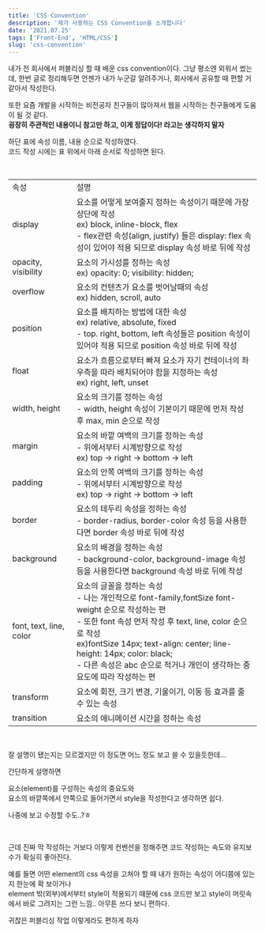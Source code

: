 ```yaml
---
title: 'CSS Convention'
description: '제가 사용하는 CSS Convention을 소개합니다'
date: '2021.07.25'
tags: ['Front-End', 'HTML/CSS']
slug: 'css-convention'
---
```


내가 전 회사에서 퍼블리싱 할 때 배운 css convention이다.
그냥 평소엔 외워서 썼는데, 한번 글로 정리해두면
언젠가 내가 누군갈 알려주거나, 회사에서 공유할 때 편할 거 같아서 작성한다.

또한 요즘 개발을 시작하는 비전공자 친구들이 많아져서 웹을 시작하는 친구들에게 도움이 될 것 같다.  
**굉장히 주관적인 내용이니 참고만 하고, 이게 정답이다! 라고는 생각하지 말자**

하단 표에 속성 이름, 내용 순으로 작성하였다.  
코드 작성 시에는 표 위에서 아래 순서로 작성하면 된다.

<br />

<table>
  <tbody>
    <tr>
        <td>속성</td>
        <td>설명</td>
    </tr>
    <tr>
        <td>display</td>
        <td>요소를 어떻게 보여줄지 정하는 속성이기 때문에 가장 상단에 작성<br />ex) block, inline-block, flex<br /><span style={{ fontSize: '12px' }}>- flex관련 속성(align, justify) 들은 display: flex 속성이 있어야 적용 되므로 display 속성 바로 뒤에 작성</span></td>
    </tr>
    <tr>
        <td>opacity, visibility</td>
        <td>요소의 가시성를 정하는 속성<br />ex) opacity: 0; visibility: hidden;</td>
    </tr>
    <tr>
        <td>overflow</td>
        <td>요소의 컨텐츠가 요소를 벗어날때의 속성<br />ex) hidden, scroll, auto</td>
    </tr>
    <tr>
        <td>position</td>
        <td>요소를 배치하는 방법에 대한 속성<br />ex) relative, absolute, fixed<br /><span style={{ fontSize: '12px' }}>- top. right, bottom, left 속성들은 position 속성이 있어야 적용 되므로 position 속성 바로 뒤에 작성</span></td>
    </tr>
    <tr>
        <td>float</td>
        <td>요소가 흐름으로부터 빠져 요소가 자기 컨테이너의 좌우측을 따라 배치되어야 함을 지정하는 속성<br />ex) right, left, unset</td>
    </tr>
    <tr>
        <td>width, height</td>
        <td>요소의 크기를 정하는 속성<br /><span style={{ fontSize: '12px' }}>- width, height 속성이 기본이기 때문에 먼저 작성 후 max, min 순으로 작성</span></td>
    </tr>
    <tr>
        <td>margin</td>
        <td>요소의 바깥 여백의 크기를 정하는 속성<br /><span style={{ fontSize: '12px' }}>- 위에서부터 시계방향으로 작성<br />ex) top -&gt; right -&gt; bottom -&gt; left</span></td>
    </tr>
    <tr>
        <td>padding</td>
        <td>요소의 안쪽 여백의 크기를 정하는 속성<br /><span style={{ fontSize: '12px' }}>- 위에서부터 시계방향으로 작성<br />ex) top -&gt; right -&gt; bottom -&gt; left</span></td>
    </tr>
    <tr>
        <td>border</td>
        <td>요소의 테두리 속성을 정하는 속성<br /><span style={{ fontSize: '12px' }}>- border-radius, border-color 속성 등을 사용한다면 border 속성 바로 뒤에 작성</span></td>
    </tr>
    <tr>
        <td>background</td>
        <td>요소의 배경을 정하는 속성<br /><span style={{ fontSize: '12px' }}>- background-color, background-image 속성 등을 사용한다면 background 속성 바로 뒤에 작성</span></td>
    </tr>
    <tr>
        <td>font, text, line, color</td>
        <td>요소의 글꼴을 정하는 속성<br /><span style={{ fontSize: '12px' }}>- 나는 개인적으로 font-family,fontSize font-weight 순으로 작성하는 편<br />- 또한 font 속성 먼저 작성 후 text, line, color 순으로 작성<br />ex)fontSize 14px; text-align: center; line-height: 14px; color: black; <br />- 다른 속성은 abc 순으로 적거나 개인이 생각하는 중요도에 따라 작성하는 편</span></td>
    </tr>
    <tr>
        <td>transform</td>
        <td>요소에 회전, 크기 변경, 기울이기, 이동 등 효과를 줄 수 있는 속성</td>
    </tr>
    <tr>
        <td>transition</td>
        <td>요소의 애니메이션 시간을 정하는 속성</td>
    </tr>
  </tbody>
</table>

<br />

잘 설명이 됐는지는 모르겠지만 이 정도면 어느 정도 보고 쓸 수 있을듯한데...

간단하게 설명하면

요소(element)를 구성하는 속성의 중요도와  
요소의 바깥쪽에서 안쪽으로 들어가면서 style을 작성한다고 생각하면 쉽다.

나중에 보고 수정할 수도..?ㅎ

<br />

근데 진짜 막 작성하는 거보다 이렇게 컨벤션을 정해주면 코드 작성하는 속도와 유지보수가 확실히 좋아진다.

예를 들면 어떤 element의 css 속성을 고쳐야 할 때 내가 원하는 속성이 어디쯤에 있는지 한눈에 확 보이거나  
element 밖(외부)에서부터 style이 적용되기 때문에 css 코드만 보고 style이 머릿속에서 바로 그려지는 그런 느낌.. 아무튼 쓰다 보니 편하다.

귀찮은 퍼블리싱 작업 이렇게라도 편하게 하자
